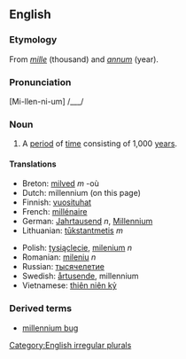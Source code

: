 ==English==
===Etymology===
From {{L.}} ''[[mille]]'' (thousand) and ''[[annum]]'' (year).
===Pronunciation===
[Mi-llen-ni-um] /___/

===Noun===
[[Category:English irregular plurals]]
{{en-noun2|'''millennium'''|'''[[millennia]] '''or''' [[millenniums]]'''}}
#A [[period]] of [[time]] consisting of 1,000 [[year]]s.

====Translations====
{{top}}
*Breton: [[milved]] ''m'' -où
*Dutch: millennium (on this page)
*Finnish: [[vuosituhat]]
*French: [[millénaire]]
*German: [[Jahrtausend]] ''n'', [[Millennium]] {{n}}
*Lithuanian: [[tūkstantmetis]] ''m''
{{mid}}
*Polish: [[tysiąclecie]], [[milenium]] ''n''
*Romanian: [[mileniu]] ''n''
*Russian: [[тысячелетие]]
*Swedish: [[årtusende]], millennium
*Vietnamese: [[thiên niên kỷ]]
{{bottom}}

===Derived terms===
*[[millennium bug]]